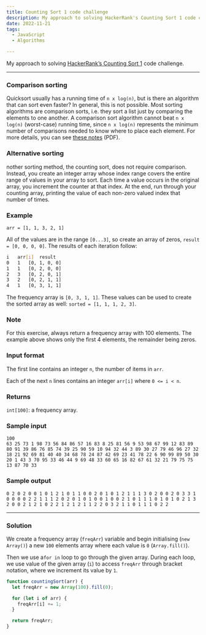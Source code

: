 ```yaml
---
title: Counting Sort 1 code challenge
description: My approach to solving HackerRank's Counting Sort 1 code challenge
date: 2022-11-21
tags:
  - JavaScript
  - Algorithms

---
```


My approach to solving [HackerRank’s Counting Sort 1](https://www.hackerrank.com/challenges/one-month-preparation-kit-countingsort1/problem) code challenge.

---

### Comparison sorting

Quicksort usually has a running time of `n x log(n)`, but is there an algorithm that can sort even faster? In general, this is not possible. Most sorting algorithms are comparison sorts, i.e. they sort a list just by comparing the elements to one another. A comparison sort algorithm cannot beat `n x log(n)` (worst-case) running time, since `n x log(n)` represents the minimum number of comparisons needed to know where to place each element. For more details, you can see [these notes](http://www.cs.cmu.edu/~avrim/451f11/lectures/lect0913.pdf) (PDF).

### Alternative sorting

nother sorting method, the counting sort, does not require comparison. Instead, you create an integer array whose index range covers the entire range of values in your array to sort. Each time a value occurs in the original array, you increment the counter at that index. At the end, run through your counting array, printing the value of each non-zero valued index that number of times.

### Example

`arr = [1, 1, 3, 2, 1]`

All of the values are in the range `[0...3]`, so create an array of zeros, `result = [0, 0, 0, 0]`. The results of each iteration follow:

```bash
i	arr[i]	result
0	1	[0, 1, 0, 0]
1	1	[0, 2, 0, 0]
2	3	[0, 2, 0, 1]
3	2	[0, 2, 1, 1]
4	1	[0, 3, 1, 1]
```

The frequency array is `[0, 3, 1, 1]`. These values can be used to create the sorted array as well: `sorted = [1, 1, 1, 2, 3]`.

### Note

For this exercise, always return a frequency array with 100 elements. The example above shows only the first 4 elements, the remainder being zeros.

### Input format

The first line contains an integer `n`, the number of items in `arr`.

Each of the next `n` lines contains an integer `arr[i]` where `0 <= i < n`.

### Returns

`int[100]`: a frequency array.

### Sample input

```
100
63 25 73 1 98 73 56 84 86 57 16 83 8 25 81 56 9 53 98 67 99 12 83 89 80 91 39 86 76 85 74 39 25 90 59 10 94 32 44 3 89 30 27 79 46 96 27 32 18 21 92 69 81 40 40 34 68 78 24 87 42 69 23 41 78 22 6 90 99 89 50 30 20 1 43 3 70 95 33 46 44 9 69 48 33 60 65 16 82 67 61 32 21 79 75 75 13 87 70 33
```

### Sample output

```
0 2 0 2 0 0 1 0 1 2 1 0 1 1 0 0 2 0 1 0 1 2 1 1 1 3 0 2 0 0 2 0 3 3 1 0 0 0 0 2 2 1 1 1 2 0 2 0 1 0 1 0 0 1 0 0 2 1 0 1 1 1 0 1 0 1 0 2 1 3 2 0 0 2 1 2 1 0 2 2 1 2 1 2 1 1 2 2 0 3 2 1 1 0 1 1 1 0 2 2
```

---

### Solution

We create a frequency array (`freqArr`) variable and begin initialising (`new Array()`) a new `100` elements array where each value is `0` (`Array.fill()`).

Then we use a`for in` loop to go through the given array. During each loop, we use value of the given array (`i`) to access `freqArr` through bracket notation, where we increment its value by `1`.

```js
function countingSort(arr) {
  let freqArr = new Array(100).fill(0);

  for (let i of arr) {
    freqArr[i] += 1;
  }

  return freqArr;
}
```
